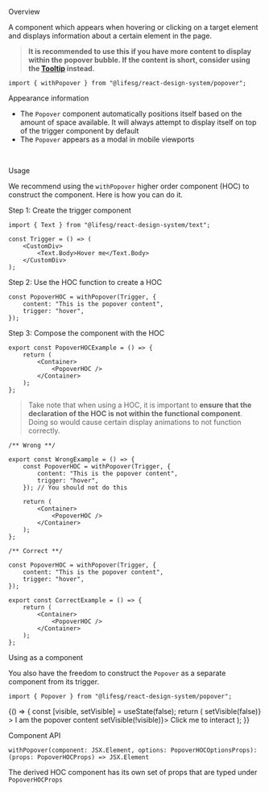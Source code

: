
<Meta title="Modules/Popover" component={Popover} />

<Title>Popover</Title>

<Secondary>Overview</Secondary>

A component which appears when hovering or clicking on a target element and displays information about a certain element in the page.

> **It is recommended to use this if you have more content to display within the popover bubble. If the content is short, consider using the [Tooltip](/docs/modules-tooltip--tooltip) instead.**

```tsx
import { withPopover } from "@lifesg/react-design-system/popover";
```

<Canvas>
    <Story name="Popover">
        <PopoverHOCExample />
    </Story>
</Canvas>

<Heading4>Appearance information</Heading4>

-   The `Popover` component automatically positions itself based on the amount of space available. It will always attempt to display itself on top of the trigger component by default
-   The `Popover` appears as a modal in mobile viewports

<br />

<!-- USAGE -->

<Heading3>Usage</Heading3>

We recommend using the `withPopover` higher order component (HOC) to construct the component. Here
is how you can do it.

<Heading4>Step 1: Create the trigger component</Heading4>

```tsx
import { Text } from "@lifesg/react-design-system/text";

const Trigger = () => (
    <CustomDiv>
        <Text.Body>Hover me</Text.Body>
    </CustomDiv>
);
```

<Heading4>Step 2: Use the HOC function to create a HOC</Heading4>

```tsx
const PopoverHOC = withPopover(Trigger, {
    content: "This is the popover content",
    trigger: "hover",
});
```

<Heading4>Step 3: Compose the component with the HOC</Heading4>

```tsx
export const PopoverHOCExample = () => {
    return (
        <Container>
            <PopoverHOC />
        </Container>
    );
};
```

> Take note that when using a HOC, it is important to
> **ensure that the declaration of the HOC is not within the functional component**.
> Doing so would cause certain display animations to not function correctly.

```tsx
/** Wrong **/

export const WrongExample = () => {
    const PopoverHOC = withPopover(Trigger, {
        content: "This is the popover content",
        trigger: "hover",
    }); // You should not do this

    return (
        <Container>
            <PopoverHOC />
        </Container>
    );
};

/** Correct **/

const PopoverHOC = withPopover(Trigger, {
    content: "This is the popover content",
    trigger: "hover",
});

export const CorrectExample = () => {
    return (
        <Container>
            <PopoverHOC />
        </Container>
    );
};
```

<!-- USING AS A COMPONENT -->

<Heading3>Using as a component</Heading3>

You also have the freedom to construct the `Popover` as a separate component from its trigger.

```tsx
import { Popover } from "@lifesg/react-design-system/popover";
```

<Canvas>
    <Story name="Using as a component">
        {() => {
            const [visible, setVisible] = useState(false);
            return (
                <Container>
                    <Item>
                        <Popover
                            visible={visible}
                            onMobileClose={() => setVisible(false)} 						<!-- Need to handle popover close explicitly for mobile -->
                        >
                            I am the popover content
                        </Popover> 
                        <Button.Default onClick={() => setVisible(!visible)}>
                            Click me to interact
                        </Button.Default>
                    </Item>
                </Container>
            );
        }}
    </Story>
</Canvas>

<Secondary>Component API</Secondary>

```tsx
withPopover(component: JSX.Element, options: PopoverHOCOptionsProps): (props: PopoverHOCProps) => JSX.Element
```

The derived HOC component has its own set of props that are typed under `PopoverHOCProps`

<PropsTable />
